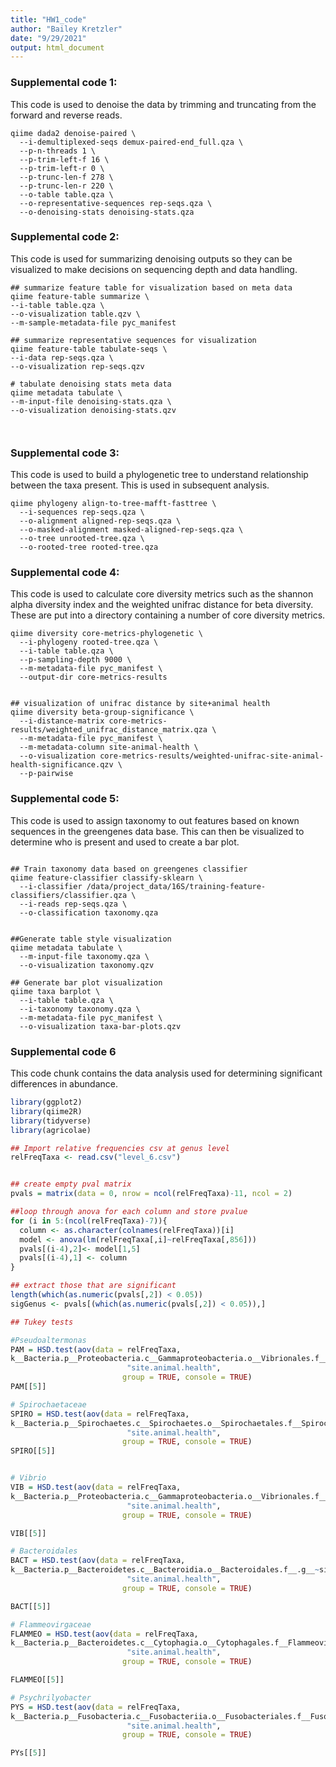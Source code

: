 ```yaml
---
title: "HW1_code"
author: "Bailey Kretzler"
date: "9/29/2021"
output: html_document
---
```



### Supplemental code 1:

This code is used to denoise the data by trimming and truncating from the forward and reverse reads.

```
qiime dada2 denoise-paired \
  --i-demultiplexed-seqs demux-paired-end_full.qza \
  --p-n-threads 1 \
  --p-trim-left-f 16 \
  --p-trim-left-r 0 \
  --p-trunc-len-f 278 \
  --p-trunc-len-r 220 \
  --o-table table.qza \
  --o-representative-sequences rep-seqs.qza \
  --o-denoising-stats denoising-stats.qza
```

### Supplemental code 2:

This code is used for summarizing denoising outputs so they can be visualized to make decisions on sequencing depth and data handling.

```
## summarize feature table for visualization based on meta data
qiime feature-table summarize \
--i-table table.qza \
--o-visualization table.qzv \
--m-sample-metadata-file pyc_manifest

## summarize representative sequences for visualization
qiime feature-table tabulate-seqs \
--i-data rep-seqs.qza \
--o-visualization rep-seqs.qzv

# tabulate denoising stats meta data 
qiime metadata tabulate \
--m-input-file denoising-stats.qza \
--o-visualization denoising-stats.qzv



```

### Supplemental code 3:

This code is used to build a phylogenetic tree to understand relationship between the taxa present. This is used in subsequent analysis. 

```
qiime phylogeny align-to-tree-mafft-fasttree \
  --i-sequences rep-seqs.qza \
  --o-alignment aligned-rep-seqs.qza \
  --o-masked-alignment masked-aligned-rep-seqs.qza \
  --o-tree unrooted-tree.qza \
  --o-rooted-tree rooted-tree.qza

```

### Supplemental code 4:

This code is used to calculate core diversity metrics such as the shannon alpha diversity index and the weighted unifrac distance for beta diversity. These are put into a directory containing a number of core diversity metrics.

```
qiime diversity core-metrics-phylogenetic \
  --i-phylogeny rooted-tree.qza \
  --i-table table.qza \
  --p-sampling-depth 9000 \
  --m-metadata-file pyc_manifest \
  --output-dir core-metrics-results
  
  
## visualization of unifrac distance by site+animal health
qiime diversity beta-group-significance \
  --i-distance-matrix core-metrics-results/weighted_unifrac_distance_matrix.qza \
  --m-metadata-file pyc_manifest \
  --m-metadata-column site-animal-health \
  --o-visualization core-metrics-results/weighted-unifrac-site-animal-health-significance.qzv \
  --p-pairwise

```

### Supplemental code 5:

This code is used to assign taxonomy to out features based on known sequences in the greengenes data base. This can then be visualized to determine who is present and used to create a bar plot.


```

## Train taxonomy data based on greengenes classifier
qiime feature-classifier classify-sklearn \
  --i-classifier /data/project_data/16S/training-feature-classifiers/classifier.qza \
  --i-reads rep-seqs.qza \
  --o-classification taxonomy.qza


##Generate table style visualization
qiime metadata tabulate \
  --m-input-file taxonomy.qza \
  --o-visualization taxonomy.qzv 
  
## Generate bar plot visualization
qiime taxa barplot \
  --i-table table.qza \
  --i-taxonomy taxonomy.qza \
  --m-metadata-file pyc_manifest \
  --o-visualization taxa-bar-plots.qzv

```

### Supplemental code 6

This code chunk contains the data analysis used for determining significant differences in abundance.

```r

library(ggplot2)
library(qiime2R)
library(tidyverse)
library(agricolae)

## Import relative frequencies csv at genus level
relFreqTaxa <- read.csv("level_6.csv")


## create empty pval matrix
pvals = matrix(data = 0, nrow = ncol(relFreqTaxa)-11, ncol = 2)

##loop through anova for each column and store pvalue
for (i in 5:(ncol(relFreqTaxa)-7)){
  column <- as.character(colnames(relFreqTaxa))[i]
  model <- anova(lm(relFreqTaxa[,i]~relFreqTaxa[,856]))
  pvals[(i-4),2]<- model[1,5]
  pvals[(i-4),1] <- column
}

## extract those that are significant
length(which(as.numeric(pvals[,2]) < 0.05))
sigGenus <- pvals[(which(as.numeric(pvals[,2]) < 0.05)),] 

## Tukey tests

#Pseudoaltermonas
PAM = HSD.test(aov(data = relFreqTaxa,	
k__Bacteria.p__Proteobacteria.c__Gammaproteobacteria.o__Vibrionales.f__Pseudoalteromonadaceae.g__Pseudoalteromonas~site.animal.health),
                          "site.animal.health", 
                         group = TRUE, console = TRUE)
PAM[[5]]

# Spirochaetaceae 
SPIRO = HSD.test(aov(data = relFreqTaxa,	
k__Bacteria.p__Spirochaetes.c__Spirochaetes.o__Spirochaetales.f__Spirochaetaceae.g__~site.animal.health),
                          "site.animal.health", 
                         group = TRUE, console = TRUE)
SPIRO[[5]]


# Vibrio 
VIB = HSD.test(aov(data = relFreqTaxa,	
k__Bacteria.p__Proteobacteria.c__Gammaproteobacteria.o__Vibrionales.f__Vibrionaceae.g__Vibrio~site.animal.health),
                          "site.animal.health", 
                         group = TRUE, console = TRUE)

VIB[[5]]

# Bacteroidales
BACT = HSD.test(aov(data = relFreqTaxa,	
k__Bacteria.p__Bacteroidetes.c__Bacteroidia.o__Bacteroidales.f__.g__~site.animal.health),
                          "site.animal.health", 
                         group = TRUE, console = TRUE)

BACT[[5]]

# Flammeovirgaceae
FLAMMEO = HSD.test(aov(data = relFreqTaxa,	
k__Bacteria.p__Bacteroidetes.c__Cytophagia.o__Cytophagales.f__Flammeovirgaceae.__~site.animal.health),
                          "site.animal.health", 
                         group = TRUE, console = TRUE)

FLAMMEO[[5]]

# Psychrilyobacter 
PYS = HSD.test(aov(data = relFreqTaxa,	
k__Bacteria.p__Fusobacteria.c__Fusobacteriia.o__Fusobacteriales.f__Fusobacteriaceae.g__Psychrilyobacter~site.animal.health),
                          "site.animal.health", 
                         group = TRUE, console = TRUE)

PYs[[5]]







```

